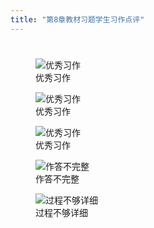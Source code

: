 ```yaml
---
title: "第8章教材习题学生习作点评"
---
```


# 

![优秀习作](img/stuex8.1_8.3.png){.lightbox}


![优秀习作](img/stuex8.5_8.6_8.8.png){.lightbox}

![优秀习作](img/stuex8good1.png){.lightbox}


![作答不完整](img/stuex8bad1.png){.lightbox}

![过程不够详细](img/stuex8bad2.png){.lightbox}










